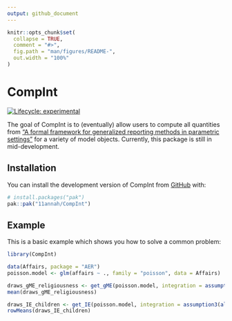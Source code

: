 ```yaml
---
output: github_document
---
```


<!-- README.md is generated from README.Rmd. Please edit that file -->

```r
knitr::opts_chunk$set(
  collapse = TRUE,
  comment = "#>",
  fig.path = "man/figures/README-",
  out.width = "100%"
)
```

# CompInt

<!-- badges: start -->
[![Lifecycle: experimental](https://img.shields.io/badge/lifecycle-experimental-orange.svg)](https://lifecycle.r-lib.org/articles/stages.html#experimental)
<!-- badges: end -->

The goal of CompInt is to (eventually) allow users to compute all quantities from ["A formal framework for generalized reporting methods in parametric settings"](https://arxiv.org/abs/2211.02621) for a variety of model objects.
Currently, this package is still in mid-development.


## Installation

You can install the development version of CompInt from [GitHub](https://github.com/) with:

```r
# install.packages("pak")
pak::pak("11annah/CompInt")
```

## Example

This is a basic example which shows you how to solve a common problem:

```r
library(CompInt)

data(Affairs, package = "AER")
poisson.model <- glm(affairs ~ ., family = "poisson", data = Affairs)

draws_gME_religiousness <- get_gME(poisson.model, integration = assumption3(all_empirical()), reg_of_interest = "religiousness", seed = 100)
mean(draws_gME_religiousness)

draws_IE_children <- get_IE(poisson.model, integration = assumption3(all_empirical()), reg_of_interest = "children", seed = 100)
rowMeans(draws_IE_children)
```
